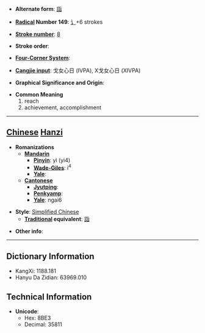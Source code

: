 * '''Alternate form''': [[詣]]

* '''[[Wiktionary:Chinese radical index| Radical]] Number 149''': [[Wiktionary:Chinese radical index 讠|讠]]+6 strokes

* '''[[Wiktionary:Chinese total strokes index|Stroke number]]''': [[Wiktionary:Chinese total strokes index 8|8]]

* '''Stroke order''': 

* '''[[Wiktionary:Chinese four corner index|Four-Corner System]]''': 

* '''[[Wiktionary:Chinese Cangjie index|Cangjie input]]''': 戈女心日 (IVPA), X戈女心日 (XIVPA)

* '''Graphical Significance and Origin''': 

* '''Common Meaning'''
*#reach
*# achievement, accomplishment


----

== [[Chinese]] [[Hanzi]] ==

* '''Romanizations'''
** '''[[Mandarin]]'''
*** '''[[Pinyin]]''': yì (yi4)
*** '''[[Wade-Giles]]''': i<sup>4</sup>
*** '''[[Yale]]''': 
** '''[[Cantonese]]'''
*** '''[[Jyutping]]''':
*** '''[[Penkyamp]]''': 
*** '''[[Yale]]''': ngai6

* '''Style''': [[Simplified Chinese]] 
** '''[[Traditional Chinese|Traditional]] equivalent''': [[詣]]

* '''Other info''': 

----

== Dictionary Information ==

* KangXi: 1188.181
* Hanyu Da Zidian: 63969.010

== Technical Information ==

* '''Unicode''':
** Hex: 8BE3
** Decimal: 35811